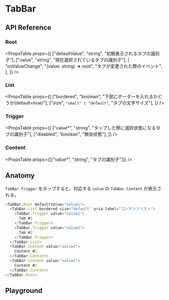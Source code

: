 
<Meta of={TabBarStories} />

# TabBar

## API Reference

### Root

<PropsTable
  props={[
    ["defaultValue", "string", "初期表示されるタブの識別子"],
    ["value", "string", "現在選択されているタブの識別子"],
    [
      "onValueChange",
      "(value: string) => void",
      "タブが変更された際のイベント",
    ],
  ]}
/>

### List

<PropsTable
  props={[
    ["bordered", "boolean", "下部にボーダーを入れるかどうか(default=true)"],
    ["size", `"small" | "default"`, "タブの文字サイズ"],
  ]}
/>

### Trigger

<PropsTable
  props={[
    ["value*", "string", "タップした際に選択状態になるタブの識別子"],
    ["disabled", "boolean", "無効状態"],
  ]}
/>

### Content

<PropsTable props={[["value*", "string", "タブの識別子"]]} />

## Anatomy

`TabBar.Trigger` をタップすると、対応する `value` の `TabBar.Content` が表示される。

```typescript
<TabBar.Root defaultValue="value1">
  <TabBar.List bordered size="default" aria-label="コンテンツリスト">
    <TabBar.Trigger value="value1">
      Tab #1
    </TabBar.Trigger>
    <TabBar.Trigger value="value2">
      Tab #2
    </TabBar.Trigger>
  </TabBar.List>
  <TabBar.Content value="value1">
    Content #1
  </TabBar.Content>
  <TabBar.Content value="value2">
    Content #2
  </TabBar.Content>
</TabBar.Root>
```

## Playground

<Story />
<Controls />
